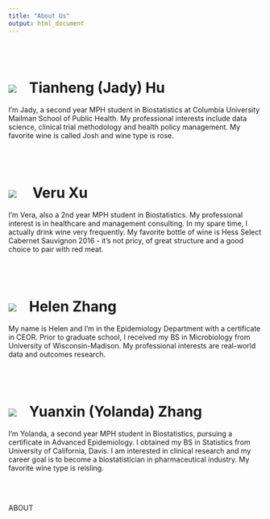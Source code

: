 ```yaml
---
title: "About Us"
output: html_document
---
```


<br></br>

# <a href=""><img class="cat_circle" src="image/wine_words.jpg"></a><span style="padding-left:25px">Tianheng (Jady) Hu
 
I'm Jady, a second year MPH student in Biostatistics at Columbia University Mailman School of Public Health. My professional interests include data science, clinical trial methodology and health policy management. My favorite wine is called Josh and wine type is rose.

<br></br>

# <a href=""><img class="circle" src="image/vera.jpg"></a><span style="padding-left:25px"> Veru Xu

I'm Vera, also a 2nd year MPH student in Biostatistics. My professional interest is in healthcare and management consulting. In my spare time, I actually drink wine very frequently. My favorite bottle of wine is Hess Select Cabernet Sauvignon 2016 - it's not pricy, of great structure and a good choice to pair with red meat.

<br></br>

# <a href=""><img class="cat_circle" src="image/helen.jpg"></a><span style="padding-left:25px">Helen Zhang

My name is Helen and I'm in the Epidemiology Department with a certificate in CEOR. Prior to graduate school, I received my BS in Microbiology from University of Wisconsin-Madison. My professional interests are real-world data and outcomes research. 

<br></br>

# <a href=""><img class="cat_circle" src="image/wine_bottle.jpg"></a><span style="padding-left:25px">Yuanxin (Yolanda) Zhang

I'm Yolanda, a second year MPH student in Biostatistics, pursuing a certificate in Advanced Epidemiology. I obtained my BS in Statistics from University of California, Davis. I am interested in clinical research and my career goal is to become a biostatistician in pharmaceutical industry. My favorite wine type is reisling.

<br></br>

ABOUT

<br></br>